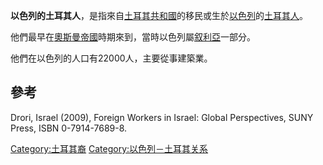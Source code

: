 '''以色列的土耳其人'''，是指來自[[土耳其共和國|土耳其共和國]]的移民或生於[[以色列|以色列]]的[[土耳其人|土耳其人]]。

他們最早在[[奧斯曼帝國|奧斯曼帝國]]時期來到，當時以色列屬[[叙利亞|叙利亞]]一部分。

他們在以色列的人口有22000人，主要從事建築業。

==參考==
Drori, Israel (2009), Foreign Workers in Israel: Global Perspectives, SUNY Press, ISBN 0-7914-7689-8.

[[Category:土耳其裔|Category:土耳其裔]]
[[Category:以色列－土耳其关系|Category:以色列－土耳其关系]]